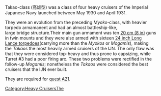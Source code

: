 
[[Category:Heavy Cruisers]]The Takao-class (高雄型) was a class of four heavy cruisers of the Imperial Japanese Navy launched between May 1930 and April 1931.

They were an evolution from the preceding ''Myoko''-class, with heavier torpedo armamanent and had an almost battleship-like, large bridge structure.Their main gun armament was ten [[20.3cm Twin Gun Mount|20 cm (8 in)]] guns in twin mounts and they were also armed with sixteen [[61cm Quad Torpedo Mount|24 inch Long Lance torpedoes]](carrying more than the ''Myokos'' or ''Mogamis''), making the ''Takaos'' the most heavily armed cruisers of the IJN. The only flaw was that they were considered top-heavy and thus prone to capsizing, while Turret #3 had a poor firing arc. These two problems were rectified in the follow-up ''Mogamis''; nonetheless the ''Takaos'' were considered the best cruisers that the IJN ever built.

They are required for [[Quests#A21|quest A21]].